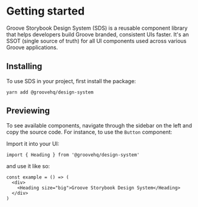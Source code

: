 <Meta title="Design System|Getting Started" />

# Getting started

Groove Storybook Design System (SDS) is a reusable component library that helps developers build Groove branded, consistent UIs faster. It's an SSOT (single source of truth) for all UI components used across various Groove applications.

## Installing

To use SDS in your project, first install the package:

    yarn add @groovehq/design-system

## Previewing

To see available components, navigate through the sidebar on the left and copy the source code. For instance, to use the `Button` component:

Import it into your UI:

`import { Heading } from '@groovehq/design-system'`

and use it like so:

```
const example = () => (
  <div>
    <Heading size="big">Groove Storybook Design System</Heading>
  </div>
)
```
